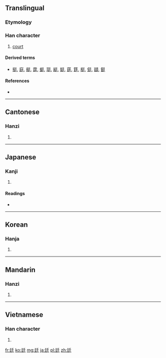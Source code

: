 ==Translingual==

===Etymology===
{{Han compound|廴|𡈼|c1=s|c2=p|ls=psc}}

===Han character===
{{Han char|rn=54|rad=廴|as=04|sn=7|four=1240<sub>1</sub>|canj=弓大竹土 (NKHG)|ids=⿺[[廴]][[𡈼]]}}

# [[court]]

====Derived terms====
* [[挺]], [[庭]], [[艇]], [[霆]], [[蜓]], [[珽]], [[綎]], [[娗]], [[莛]], [[筳]], [[梃]], [[侹]], [[頲]], [[鋌]]

====References====
* {{Han ref|kx=0353.020|dkj=09571|dj=0667.010|hdz=10403.110|uh=5EF7|ud=24311|bh=A7CA|bd=42954}}

----

==Cantonese==

===Hanzi===
{{yue-hanzi|jyut=|y=ting4}}

# {{defn|lang=yue|sort=廴04}}

----

==Japanese==

===Kanji===
{{ja-kanji|grade=c|rs=廴04}}

# {{defn|lang=ja|sort=廴04}}

====Readings====
* {{ja-readings|on=[[てい]] (tei)|kun=[[にわ]] (niwa)}}

----

==Korean==

===Hanja===
{{ko-hanja|hangeul=정|rv=jeong|mr=chŏng}}

# {{defn|lang=ko|sort=廴04}}

----

==Mandarin==

===Hanzi===
{{cmn-hanzi|pin=[[tíng]] ([[ting2]])|wg=t'ing<sup>2</sup>}}

# {{defn|lang=cmn|sort=廴04}}

----

==Vietnamese==

===Han character===
{{vi-hantu|[[đình]]|rs=廴04}}

# {{defn|lang=vi|sort=廴04}}

[[fr:廷]]
[[ko:廷]]
[[mg:廷]]
[[ja:廷]]
[[pl:廷]]
[[zh:廷]]